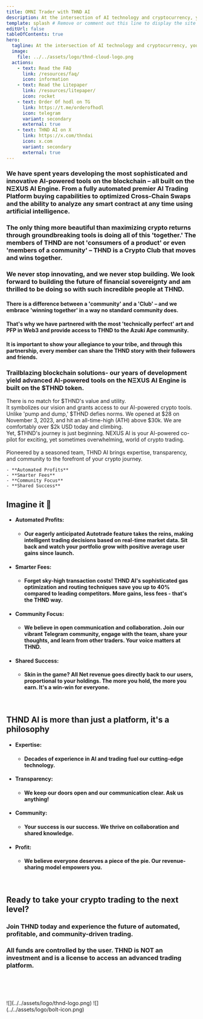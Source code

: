 ```yaml
---
title: OMNI Trader with THND AI
description: At the intersection of AI technology and cryptocurrency, you find THND.
template: splash # Remove or comment out this line to display the site sidebar on this page.
editUrl: false
tableOfContents: true
hero:
  tagline: At the intersection of AI technology and cryptocurrency, you find THND.
  image:
    file: ../../assets/logo/thnd-cloud-logo.png
  actions:
    - text: Read the FAQ
      link: /resources/faq/
      icon: information
    - text: Read the Litepaper
      link: /resources/litepaper/
      icon: rocket
    - text: Order Of hodl on TG
      link: https://t.me/orderofhodl
      icon: telegram
      variant: secondary
      external: true
    - text: THND AI on X
      link: https://x.com/thndai
      icon: x.com
      variant: secondary
      external: true
---
```


<CardThndRvrs title="We bring the" showLogo={true}/>

### We have spent years developing the most sophisticated and innovative AI-powered tools on the blockchain – all built on the NΞXUS AI Engine. From a fully automated premier AI Trading Platform buying capabilities to optimized Cross-Chain Swaps and the ability to analyze any smart contract at any time using artificial intelligence.

### The only thing more beautiful than maximizing crypto returns through groundbreaking tools is doing all of this 'together.' The members of THND are not 'consumers of a product' or even 'members of a community' – THND is a Crypto Club that moves and wins together.

### We never stop innovating, and we never stop building. We look forward to building the future of financial sovereignty and am thrilled to be doing so with such incredible people at THND.

<CardThnd title="The most elite Club in Crypto"/>

#### There is a difference between a 'community' and a 'Club' – and we embrace 'winning together' in a way no standard community does.

#### That's why we have partnered with the most 'technically perfect' art and PFP in Web3 and provide access to THND to the Azuki Ape community.

#### It is important to show your allegiance to your tribe, and through this partnership, every member can share the THND story with their followers and friends.

<CardThnd title="Utility" showLogo={true}/>

### Trailblazing blockchain solutions- our years of development yield advanced AI-powered tools on the NΞXUS AI Engine is built on the $THND token.

<CardGrid>
  <Card title="$THND" icon="lightning">
    There is no match for $THND's value and utility.
    <br/>
    It symbolizes our vision and grants access to our AI-powered crypto tools.
    <br/>
    Unlike 'pump and dump,' $THND defies norms. We opened at $28 on November 3, 2023,
    and hit an all-time-high (ATH) above $30k. We are comfortably over $2k USD today
    and climbing.
    <br/>
    Yet, $THND's journey is just beginning.
  </Card>
  <Card title="NΞXUS AI" icon="rocket">
  NEXUS AI is your AI-powered co-pilot for exciting, yet sometimes overwhelming, world of crypto trading.
    <br/><br/>
    Pioneered by a seasoned team, THND AI brings expertise, transparency, and community to the forefront of your crypto journey.

    - **Automated Profits**
    - **Smarter Fees**
    - **Community Focus**
    - **Shared Success**
  </Card>
</CardGrid>

## Imagine it 🤖

- #### Automated Profits:
  - #### Our eagerly anticipated Autotrade feature takes the reins, making intelligent trading decisions based on real-time market data. Sit back and watch your portfolio grow with positive average user gains since launch.
- #### Smarter Fees:
  - #### Forget sky-high transaction costs! THND AI's sophisticated gas optimization and routing techniques save you up to 40% compared to leading competitors. More gains, less fees - that's the THND way.
- #### Community Focus:
  - #### We believe in open communication and collaboration. Join our vibrant Telegram community, engage with the team, share your thoughts, and learn from other traders. Your voice matters at THND.
- #### Shared Success:
  - #### Skin in the game? All Net revenue goes directly back to our users, proportional to your holdings. The more you hold, the more you earn. It's a win-win for everyone.

<br/>

## THND AI is more than just a platform, it's a philosophy

- #### Expertise:
  - #### Decades of experience in AI and trading fuel our cutting-edge technology.
- #### Transparency:
  - #### We keep our doors open and our communication clear. Ask us anything!
- #### Community:
  - #### Your success is our success. We thrive on collaboration and shared knowledge.
- #### Profit:
  - #### We believe everyone deserves a piece of the pie. Our revenue-sharing model empowers you.

<br/>

## Ready to take your crypto trading to the next level?

### Join THND today and experience the future of automated, profitable, and community-driven trading. 

### All funds are controlled by the user. THND is NOT an investment and is a license to access an advanced trading platform.

<br/><br/><br/>
<div style="column-count: 2; verticle-align: center">
![](../../assets/logo/thnd-logo.png)
![](../../assets/logo/bolt-icon.png)
</div>
